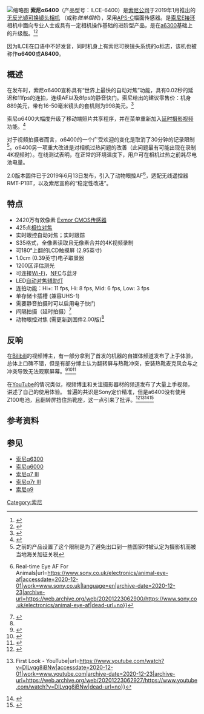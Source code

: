[[File:Sony_ILCE-6400_27_Feb_2019a.jpg|缩略图]]
'''索尼α6400'''（产品型号：ILCE-6400）是[[索尼公司|索尼公司]]于2019年1月推出的[[無反光鏡可換鏡頭相機|无反光镜可换镜头相机]] （或称''微单相机''），采用[[APS-C|APS-C]]幅面传感器。是[[索尼E接环|索尼E接环]]相机中面向专业人士或具有一定相机操作基础的进阶型产品，是在[[索尼α6300|a6300]]基础上的升级版。<ref>{{Cite web|title=Sony Announces the a6400 and Loads of Full-Frame Firmware Updates|url=https://www.newsledge.com/sony-a6400-announcement/|accessdate=2020-12-01|date=2019-01-15|work=News Ledge|language=en-US|archive-date=2020-12-23|archive-url=https://web.archive.org/web/20201223062902/https://www.newsledge.com/sony-a6400-announcement/|dead-url=no}}</ref><ref>{{Cite web|title=Sony α6400 E-mount camera with APS-C Sensor|url=https://www.sony.com/electronics/interchangeable-lens-cameras/ilce-6400|accessdate=2020-12-01|work=Sony|language=en|archive-date=2020-12-23|archive-url=https://web.archive.org/web/20201223062859/https://www.sony.com/electronics/interchangeable-lens-cameras/ilce-6400|dead-url=no}}</ref>

因为ILCE在口语中不好发音，同时机身上有索尼可换镜头系统的α标志，该机也被称作'''α6400'''或'''A6400'''。

== 概述 ==
在发布时，索尼α6400宣称具有“世界上最快的自动对焦”功能，具有0.02秒的延迟和11fps的连拍，连续AF以及8fps的静音快门。索尼给出的建议零售价：机身889美元，带有16-50毫米镜头的套机则为998美元{{来源请求}}。<ref>{{Cite web|title=Sony crams its best camera tech into the new $900 A6400|url=https://www.digitaltrends.com/photography/sony-a6400-announced/|accessdate=2020-12-01|author=|date=|format=|work=www.digitaltrends.com|publisher=|language=|archive-date=2020-12-23|archive-url=https://web.archive.org/web/20201223062901/https://www.digitaltrends.com/photography/sony-a6400-announced/|dead-url=no}}</ref>

索尼α6400大幅度升级了移动端照片共享程序，并在菜单重新加入[[延时摄影|延时摄影视频]]功能。<ref>{{Cite web|title=Sony is replacing its awful camera photo transfer app|url=https://www.engadget.com/2019-01-16-sony-imaging-edge-app-playmemories.html|accessdate=2020-12-01|work=Engadget|language=en|archive-date=2020-12-23|archive-url=https://web.archive.org/web/20201223062934/https://www.engadget.com/2019-01-16-sony-imaging-edge-app-playmemories.html|dead-url=no}}</ref>

对于视频拍摄者而言，α6400的一个广受欢迎的变化是取消了30分钟的记录限制<ref>之前的产品设置了这个限制是为了避免出口到一些国家时被认定为摄影机而被当地海关加征关税{{来源请求}}</ref>。α6400另一项重大改进是对相机过热问题的改善（此问题最有可能出现在录制4K视频时）。在线测试{{哪个？}}表明，在正常的环境温度下，用户可在相机过热之前耗尽电池电量。

2.0版本固件已于2019年6月13日发布，引入了动物眼控AF<ref name=":0">{{Cite web|title=Sony's Eye AF For Animals {{!}} Real-time Eye AF For Animals|url=https://www.sony.co.uk/electronics/animal-eye-af|accessdate=2020-12-01|work=www.sony.co.uk|language=en|archive-date=2020-12-23|archive-url=https://web.archive.org/web/20201223062900/https://www.sony.co.uk/electronics/animal-eye-af|dead-url=no}}</ref>，适配无线遥控器RMT-P1BT，以及索尼宣称的“稳定性改进”。

== 特点 ==

* 2420万有效像素 [[Exmor|Exmor CMOS传感器]]
* 425点[[相位对焦|相位对焦]]
* 实时眼控自动对焦；实时跟踪
* S35格式，全像素读取且无像素合并的4K视频录制
* 可180°上翻的LCD触摸屏 (2.95英寸)
* 1.0cm (0.39英寸)电子取景器
* 1200区评估测光
* 可连接[[Wi-Fi|Wi-Fi]]，[[近距離無線通訊|NFC]]与蓝牙
* LED[[自动对焦#AF辅助灯|自动对焦辅助灯]]
* 连拍功能：Hi+: 11 fps, Hi: 8 fps, Mid: 6 fps, Low: 3 fps
* 单存储卡插槽 (兼容UHS-1)
* 需要静音拍摄时可以启用电子快门
* 间隔拍摄（延时拍摄）<ref>{{Cite web|title=Sony A6400 Time-lapse Setup, Recording and Editing Guide|url=https://www.alphashooters.com/cameras/a6400/time-lapse-setup-guide/|accessdate=2020-12-01|work=AlphaShooters.com|language=en-US|archive-date=2020-12-23|archive-url=https://web.archive.org/web/20201223062901/https://www.alphashooters.com/cameras/a6400/time-lapse-setup-guide/|dead-url=no}}</ref>
* 动物眼控对焦 (需更新到固件2.00版)<ref name=":0" />

== 反响 ==
在[[Bilibili|Bilibili]]的视频博主，有一部分拿到了首发的机器的自媒体频道发布了上手体验，总体上口碑不错，但是有部分{{哪些？}}博主认为翻转屏与热靴冲突，安装热靴麦克风会与之冲突导致{{何时？}}无法观察屏幕。<ref>{{Cite web|title=【顾俊】索尼A6400，难以置信的自动对焦。。。和翻转屏~_哔哩哔哩 (゜-゜)つロ 干杯~-bilibili|url=https://www.bilibili.com/video/BV1d4411b7Dy|accessdate=2020-12-01|last=摄影师顾俊|work=www.bilibili.com|archive-date=2020-12-23|archive-url=https://web.archive.org/web/20201223062901/https://www.bilibili.com/video/BV1d4411b7Dy|dead-url=no}}</ref><ref>{{Cite web|title=【评测】追焦真香！SONY A6400真机上手测评！_哔哩哔哩 (゜-゜)つロ 干杯~-bilibili|url=https://www.bilibili.com/video/BV1eb411k7Gz|accessdate=2020-12-01|last=CineX影思|work=www.bilibili.com|archive-date=2020-12-23|archive-url=https://web.archive.org/web/20201223062902/https://www.bilibili.com/video/BV1eb411k7Gz|dead-url=no}}</ref><ref>{{Cite web|title=【影视飓风】用六千元的手机和六千元的微单拍视频画质有什么区别？_哔哩哔哩 (゜-゜)つロ 干杯~-bilibili|url=https://www.bilibili.com/video/BV1q4411B7rk|accessdate=2020-12-01|last=影视飓风|work=www.bilibili.com|archive-date=2020-12-23|archive-url=https://web.archive.org/web/20201223062938/https://www.bilibili.com/video/BV1q4411B7rk|dead-url=no}}</ref>

在[[YouTube|YouTube]]的情况类似，视频博主和关注摄影器材的频道发布了大量上手视频，讲述了自己的使用体验。 普遍{{来源请求}}的共识是Sony定价精准，但是a6400没有使用Z100电池，且翻转屏挡住热靴座，这一点引来了{{谁？}}批评。<ref>{{Cite web|title=DPReview TV: Sony a6400 First Impressions - YouTube|url=https://www.youtube.com/watch?v=yOrSOL4O5g8|accessdate=2020-12-01|work=www.youtube.com|archive-date=2020-12-23|archive-url=https://web.archive.org/web/20201223062924/https://www.youtube.com/watch?v=yOrSOL4O5g8|dead-url=no}}</ref><ref>{{Cite web|title=Sony a6400 Mirrorless Camera {{!}} First Look - YouTube|url=https://www.youtube.com/watch?v=DlLvqg8iBNw|accessdate=2020-12-01|work=www.youtube.com|archive-date=2020-12-23|archive-url=https://web.archive.org/web/20201223062927/https://www.youtube.com/watch?v=DlLvqg8iBNw|dead-url=no}}</ref><ref>{{Cite web|title=Sony a6400 Quick Review + GIVEAWAY: Best entry-level camera! - YouTube|url=https://www.youtube.com/watch?v=RzJQy9iCUG8|accessdate=2020-12-01|work=www.youtube.com|archive-date=2020-12-23|archive-url=https://web.archive.org/web/20201223062928/https://www.youtube.com/watch?v=RzJQy9iCUG8|dead-url=no}}</ref><ref>{{Cite web|title=NEW Sony a6400 with FLIP SCREEN Review! - YouTube|url=https://www.youtube.com/watch?v=hwDKEFuZPcc|accessdate=2020-12-01|work=www.youtube.com|archive-date=2020-12-23|archive-url=https://web.archive.org/web/20201223062929/https://www.youtube.com/watch?v=hwDKEFuZPcc|dead-url=no}}</ref>

== 参考资料 ==
<references />

== 参见 ==
{{Portal|摄影|索尼}}
* [[索尼α6300|索尼α6300]]
* [[索尼α6000|索尼α6000]]
* [[索尼α7III|索尼α7 III]]
* [[索尼α7RIII|索尼α7r III]]
* [[索尼α9|索尼α9]]
{{DSLR cameras with movie mode}}
{{索尼ILCE系列相机}}
[[Category:索尼|Category:索尼]]